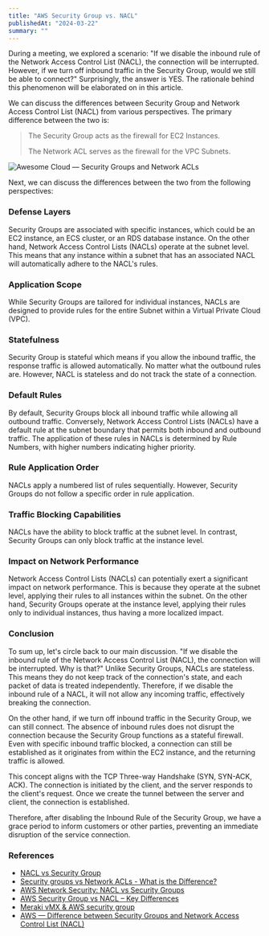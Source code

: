 ```yaml
---
title: "AWS Security Group vs. NACL"
publishedAt: "2024-03-22"
summary: ""
---
```


During a meeting, we explored a scenario: "If we disable the inbound rule of the Network Access Control List (NACL), the connection will be interrupted. However, if we turn off inbound traffic in the Security Group, would we still be able to connect?" Surprisingly, the answer is YES. The rationale behind this phenomenon will be elaborated on in this article.

We can discuss the differences between Security Group and Network Access Control List (NACL) from various perspectives. The primary difference between the two is:

> The Security Group acts as the firewall for EC2 Instances. 
> 
> The Network ACL serves as the firewall for the VPC Subnets.

![Awesome Cloud — Security Groups and Network ACLs](/images/posts/aws-security-group-vs-nacl/arch.webp)



Next, we can discuss the differences between the two from the following perspectives:

### Defense Layers

Security Groups are associated with specific instances, which could be an EC2 instance, an ECS cluster, or an RDS database instance. On the other hand, Network Access Control Lists (NACLs) operate at the subnet level. This means that any instance within a subnet that has an associated NACL will automatically adhere to the NACL's rules.

### Application Scope

While Security Groups are tailored for individual instances, NACLs are designed to provide rules for the entire Subnet within a Virtual Private Cloud (VPC).


### Statefulness

Security Group is stateful which means if you allow the inbound traffic, the response traffic is allowed automatically. No matter what the outbound rules are. However, NACL is stateless and do not track the state of a connection.

### Default Rules

By default, Security Groups block all inbound traffic while allowing all outbound traffic. Conversely, Network Access Control Lists (NACLs) have a default rule at the subnet boundary that permits both inbound and outbound traffic. The application of these rules in NACLs is determined by Rule Numbers, with higher numbers indicating higher priority.

### Rule Application Order

NACLs apply a numbered list of rules sequentially. However, Security Groups do not follow a specific order in rule application.

### Traffic Blocking Capabilities

NACLs have the ability to block traffic at the subnet level. In contrast, Security Groups can only block traffic at the instance level.


### Impact on Network Performance

Network Access Control Lists (NACLs) can potentially exert a significant impact on network performance. This is because they operate at the subnet level, applying their rules to all instances within the subnet. On the other hand, Security Groups operate at the instance level, applying their rules only to individual instances, thus having a more localized impact.


### Conclusion
To sum up, let's circle back to our main discussion. "If we disable the inbound rule of the Network Access Control List (NACL), the connection will be interrupted. Why is that?" Unlike Security Groups, NACLs are stateless. This means they do not keep track of the connection's state, and each packet of data is treated independently. Therefore, if we disable the inbound rule of a NACL, it will not allow any incoming traffic, effectively breaking the connection.

On the other hand, if we turn off inbound traffic in the Security Group, we can still connect. The absence of inbound rules does not disrupt the connection because the Security Group functions as a stateful firewall. Even with specific inbound traffic blocked, a connection can still be established as it originates from within the EC2 instance, and the returning traffic is allowed.

This concept aligns with the TCP Three-way Handshake (SYN, SYN-ACK, ACK). The connection is initiated by the client, and the server responds to the client's request. Once we create the tunnel between the server and client, the connection is established.

Therefore, after disabling the Inbound Rule of the Security Group, we have a grace period to inform customers or other parties, preventing an immediate disruption of the service connection.

### References
- [NACL vs Security Group](https://www.mygreatlearning.com/aws/tutorials/nacl-vs-security-group)
- [Security groups vs Network ACLs - What is the Difference?](https://www.knowledgehut.com/tutorials/aws/nacl-vs-security-groups)
- [AWS Network Security: NACL vs Security Groups](https://k21academy.com/amazon-web-services/aws-solutions-architect/aws-security-groups-vs-nacl/)
- [AWS Security Group vs NACL – Key Differences](https://digitalcloud.training/aws-security-group-vs-nacl-key-differences/)
- [Meraki vMX & AWS security group](https://community.meraki.com/t5/Security-SD-WAN/Meraki-vMX-amp-AWS-security-group/m-p/222409#:~:text=Having%20no%20inbound%20rules%20does%20not%20cause%20the%20tunnel%20to,instance%20and%20returning%20traffic%20allowed)
- [AWS — Difference between Security Groups and Network Access Control List (NACL)](https://medium.com/awesome-cloud/aws-difference-between-security-groups-and-network-acls-adc632ea29ae)